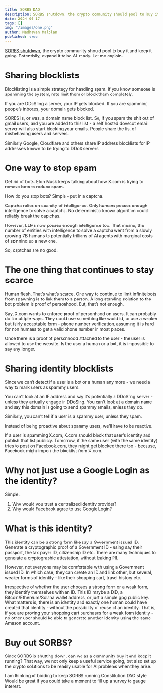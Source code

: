 ```yaml
---
title: SORBS DAO
description: SORBS shutdown, the crypto community should pool to buy it and keep it going. Potentially, expand it to be AI-ready.
date: 2024-06-17
tags: []
img: "/images/one.png"
author: Madhavan Malolan
published: true
---
```


[SORBS shutdown](https://www.theregister.com/2024/06/07/sorbs_closed/), the crypto community should pool to buy it and keep it going. Potentially, expand it to be AI-ready. Let me explain.

# Sharing blocklists

Blocklisting is a simple strategy for handling spam. If you know someone is spamming the system, rate limit them or block them completely.

If you are DDoS’ing a server, your IP gets blocked. If you are spamming people’s inboxes, your domain gets blocked.

SORBS is, or was, a domain name block list. So, if you spam the shit out of gmail users, and you are added to this list - a self hosted dovecot email server will also start blocking your emails. People share the list of misbehaving users and servers.

Similarly Google, Cloudflare and others share IP address blocklists for IP addresses known to be trying to DDoS servers.

# One way to stop spam

Get rid of bots. Elon Musk keeps talking about how X.com is trying to remove bots to reduce spam.

How do you stop bots? Simple - put in a captcha.

Captcha relies on scarcity of intelligence. Only humans posses enough intelligence to solve a captcha. No deterministic known algorithm could reliably break the captchas.

However, LLMs now posses enough intelligence too. That means, the number of entities with intelligence to solve a captcha went from a slowly growing 7B humans to potentially trillions of AI agents with marginal costs of spinning up a new one.

So, captchas are no good.

# The one thing that continues to stay scarce

Human flesh. That’s what’s scarce. One way to continue to limit infinite bots from spawning is to link them to a person. A long standing solution to the bot problem is proof of personhood. But, that’s not enough.

Say, X.com wants to enforce proof of personhood on users. It can probably do it multiple ways. They could use something like world id, or use a weaker but fairly acceptable form - phone number verification, assuming it is hard for non humans to get a valid phone number in most places.

Once there is a proof of personhood attached to the user - the user is allowed to use the website. Is the user a human or a bot, it is impossible to say any longer.

# Sharing identity blocklists

Since we can’t detect if a user is a bot or a human any more - we need a way to mark users as spammy users.

You can’t look at an IP address and say it’s potentially a DDoS’ing server - unless they actually engage in DDoSing. You can’t look at a domain name and say this domain is going to send spammy emails, unless they do.

Similarly, you can’t tell if a user is a spammy user, unless they spam.

Instead of being proactive about spammy users, we’ll have to be reactive.

If a user is spamming X.com, X.com should block that user’s identity and publish that list publicly. Tomorrow, if the same user (with the same identity) tries to post on Facebook.com, they might get blocked there too - because, Facebook might import the blocklist from X.com.

# Why not just use a Google Login as the identity?

Simple.

1. Why would you trust a centralized identity provider?
2. Why would Facebook agree to use Google Login?

# What is this identity?

This identity can be a strong form like say a Government issued ID. Generate a cryptographic proof of a Government ID - using say their passport, the tax payer ID, citizenship ID etc. There are many techniques to generate a cryptographic attestation, without leaking PII.

However, not everyone may be comfortable with using a Government issued ID. In which case, they can create an ID and link other, but several, weaker forms of identity - like their shopping cart, travel history etc.

Irrespective of whether the user chooses a strong form or a weak form, they identify themselves with an ID. This ID maybe a DID, a Bitcoin/Ethereum/Solana wallet address, or just a simple gpg public key. What matters is, there is an identity and exactly one human could have created that identity - without the possibility of reuse of an identity. That is, if you are proving your shopping cart purchases for a weak form identity - no other user should be able to generate another identity using the same Amazon account.

# Buy out SORBS?

Since SORBS is shutting down, can we as a community buy it and keep it running? That way, we not only keep a useful service going, but also set up the crypto solutions to be readily usable for AI problems when they arise.

I am thinking of bidding to keep SORBS running Constitution DAO style. Would be great if you could take a moment to fill up a survey to gauge interest.
